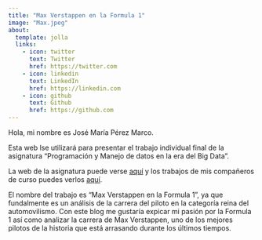 ---
title: "Max Verstappen en la Formula 1"
image: "Max.jpeg"
about:
  template: jolla
  links:
    - icon: twitter
      text: Twitter
      href: https://twitter.com
    - icon: linkedin
      text: LinkedIn
      href: https://linkedin.com
    - icon: github
      text: Github
      href: https://github.com
---

Hola, mi nombre es José María Pérez Marco.

Esta web lse utilizará para presentar el trabajo individual final de la asignatura "Programación y Manejo de datos en la era del Big Data".

La web de la asignatura puede verse [aquí](https://perezp44.github.io/intro-ds-22-23-web/) y los trabajos de mis compañeros de curso puedes verlos [aquí](https://perezp44.github.io/intro-ds-22-23-web/07-trabajos_2022-23.html).

El nombre del trabajo es "Max Verstappen en la Formula 1", ya que fundalmente es un análisis de la carrera del piloto en la categoría reina del automovilismo. Con este blog me gustaría expicar mi pasión por la Formula 1 así como analizar la carrera de Max Verstappen, uno de los mejores pilotos de la historia que está arrasando durante los últimos tiempos.
